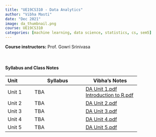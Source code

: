 ```yaml
---
title: "UE19CS310 - Data Analytics"
author: "Vibha Masti"
date: "Dec 2021"
image: da_thumbnail.png
course: UE19CS310
categories: [machine learning, data science, statistics, cs, sem5]
---
```


**Course instructors:** Prof. Gowri Srinivasa

<br>


#### Syllabus and Class Notes

| Unit              | Syllabus                         |       Vibha's Notes                |
| :---------------- | -------------------------------- | ---------------------------------- |
| Unit 1            |  TBA  | [DA Unit 1.pdf](DA%20Unit%201.pdf) \
                              [Introduction to R.pdf](IntroToR%20-%20Vibha%20Masti.pdf) |
| Unit 2            | TBA | [DA Unit 2.pdf](DA%20Unit%202.pdf) |
| Unit 3            | TBA  | [DA Unit 3.pdf](DA%20Unit%203.pdf) |
| Unit 4            | TBA | [DA Unit 4.pdf](DA%20Unit%204.pdf) |
| Unit 5            | TBA | [DA Unit 5.pdf](DA%20Unit%205.pdf) |


<br>


<!-- #### Textbooks: 

-  **T1**: "Learning PHP, MySQL & JavaScript", Robin Nixon. May 2018, 5th edition, O'Reilly Media, Inc.
-  **T2**: "Pro MERN Stack: Full Stack Web App Development with Mongo, Express, React, and Node", by Vasan Subramanian. March 2017, Apress

<br>

#### Reference Books:

- **R1**: "Beginning Node.js, Express & MongoDB Development", Greg Lim, July 2019
- **R2**: "Learning React, Functional Web Development with React and Redux", Alex Banks and Eve Porcello, May 2017, O'Reilly Media, Inc.

<br> -->
